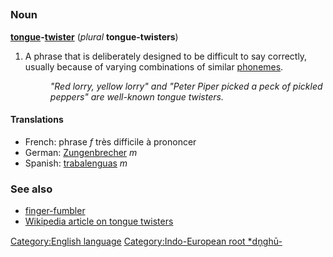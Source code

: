 =={{en}}==
[[Category:English language]][[Category:Indo-European root *dn̥ghū-]]
===Noun===
'''[[tongue]]-[[twister]]''' (''plural'' '''tongue-twisters''')

#A phrase that is deliberately designed to be difficult to say correctly, usually because of varying combinations of similar [[phoneme]]s.
#:''"Red lorry, yellow lorry" and "Peter Piper picked a peck of pickled peppers" are well-known tongue twisters.''

====Translations====
*French: phrase ''f'' très difficile à prononcer<!-- not wikified since it's obviously not a set phrase, though it's all my dictionary has to offer-->
*German: [[Zungenbrecher]] ''m''
*Spanish: [[trabalenguas]] ''m''

===See also===
*[[finger-fumbler]]
*[[w:Tongue_twister|Wikipedia article on tongue twisters]]